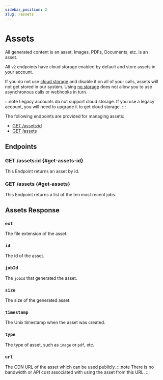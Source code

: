 ```yaml
---
sidebar_position: 2
slug: /assets
---
```


# Assets

All generated content is an asset. Images, PDFs, Documents, etc. is an asset.

All `v2` endpoints have cloud storage enabled by default and store assets in your account.

If you do not use [cloud storage](/storage#cloud-storage) and disable it on all of your calls, assets will not get stored in our system. Using [no storage](/storage#no-storage) does not allow you to use asynchronous calls or webhooks in turn. 

:::note
Legacy accounts do not support cloud storage. If you use a legacy account, you will need to upgrade it to get cloud storage.
:::

The following endpoints are provided for managing assets:

- [GET /assets:id](#get-assets-id)
- [GET /assets](#get-assets)

## Endpoints

### GET /assets:id {#get-assets-id}

This Endpoint returns an asset by id.

### GET /assets {#get-assets}

This Endpoint returns a list of the ten most recent jobs.

## Assets Response

### `ext`

The file extension of the asset.

### `id`

The id of the asset.

### `jobId`

The `jobId` that generated the asset.

### `size`

The size of the generated asset.

### `timestamp`

The Unix timestamp when the asset was created.

### `type`

The type of asset, such as `image` or `pdf`, etc.

### `url`

The CDN URL of the asset which can be used publicly.
:::note
There is no bandwidth or API cost associated with using the asset from this URL.
:::

